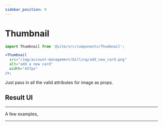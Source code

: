 ```yaml
---
sidebar_position: 9
---
```



# Thumbnail

```jsx
import Thumbnail from '@site/src/components/Thumbnail';

<Thumbnail
  src="/img/account-management/billing/add_new_card.png"
  alt="add a new card"
  width="437px"
/>;
```

Just pass in all the valid attributes for image as props.

## Result UI

<Thumbnail
  src="/img/account-management/billing/add_new_card.png"
  alt="add a new card"
  width="437px"
/>

<hr />

A few examples,

<Thumbnail
  src="/img/account-management/billing/coupon_redemption.png"
  alt="Coupons and Credits"
/>

<hr />

<Thumbnail
  src="/img/account-management/billing/invoice_settings.png"
  alt="invoice settings"
/>
